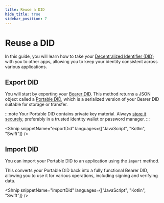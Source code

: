 ```yaml
---
title: Reuse a DID
hide_title: true
sidebar_position: 7
---
```



# Reuse a DID

In this guide, you will learn how to take your [Decentralized Identifier (DID)](/docs/web5/decentralized-identifiers/what-are-dids) with you to other apps, allowing you to keep your identity consistent across various applications.

## Export DID

You will start by exporting your [Bearer DID](/docs/glossary#bearer-did). This method returns a JSON object called a [Portable DID](/docs/glossary#portable-did), which is a serialized version of your Bearer DID suitable for storage or transfer.

:::note
Your Portable DID contains private key material. Always [store it securely](/docs/web5/decentralized-identifiers/key-management), preferably in a trusted identity wallet or password manager.
:::

<Shnip snippetName="exportDid" languages={["JavaScript", "Kotlin", "Swift"]} />

## Import DID

You can import your Portable DID to an application using the `import` method.

This converts your Portable DID back into a fully functional Bearer DID, allowing you to use it for various operations, including signing and verifying data.

<Shnip snippetName="importDid" languages={["JavaScript", "Kotlin", "Swift"]} />

